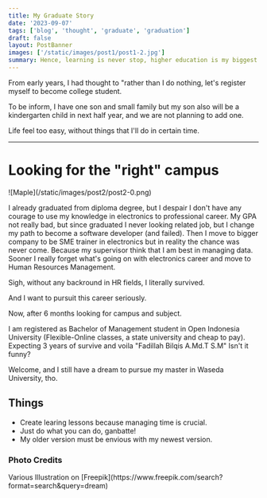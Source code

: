 ```yaml
---
title: My Graduate Story
date: '2023-09-07'
tags: ['blog', 'thought', 'graduate', 'graduation']
draft: false
layout: PostBanner
images: ['/static/images/post1/post1-2.jpg']
summary: Hence, learning is never stop, higher education is my biggest dream to pursuit. There's no shortcut and endure it.
---
```


From early years, I had thought to "rather than I do nothing, let's register myself to become college student.

To be inform, I have one son and small family but my son also will be a kindergarten child in next half year, and we are not planning to add one.

Life feel too easy, without things that I'll do in certain time.

---

# Looking for the "right" campus

<div className="-mx-2 flex flex-wrap overflow-hidden xl:-mx-2">
    ![Maple](/static/images/post2/post2-0.png)
</div>

I already graduated from diploma degree, but I despair I don't have any courage to use my knowledge in electronics to professional career.
My GPA not really bad, but since graduated I never looking related job, but I change my path to become a software developer (and failed).
Then I move to bigger company to be SME trainer in electronics but in reality the chance was never come.
Because my supervisor think that I am best in managing data.
Sooner I really forget what's going on with electronics career and move to Human Resources Management.

Sigh, without any backround in HR fields, I literally survived.

And I want to pursuit this career seriously.

Now, after 6 months looking for campus and subject.

I am registered as Bachelor of Management student in Open Indonesia University (Flexible-Online classes, a state university and cheap to pay).
Expecting 3 years of survive and voila "Fadillah Bilqis A.Md.T S.M"
Isn't it funny?

Welcome, and I still have a dream to pursue my master in Waseda University, tho.


## Things

  * Create learing lessons because managing time is crucial.
  * Just do what you can do, ganbatte!
  * My older version must be envious with my newest version.

### Photo Credits

<div>
  Various Illustration
  on
  [Freepik](https://www.freepik.com/search?format=search&query=dream)
</div>

<script src="https://giscus.app/client.js"
        data-repo="fabilqis/fabilqis-blog"
        data-repo-id="R_kgDOKQAtBg"
        data-category="General"
        data-category-id="DIC_kwDOKQAtBs4CZJSo"
        data-mapping="title"
        data-strict="0"
        data-reactions-enabled="1"
        data-emit-metadata="0"
        data-input-position="top"
        data-theme="light"
        data-lang="en"
        data-loading="lazy"
        crossorigin="anonymous"
        async>
</script>